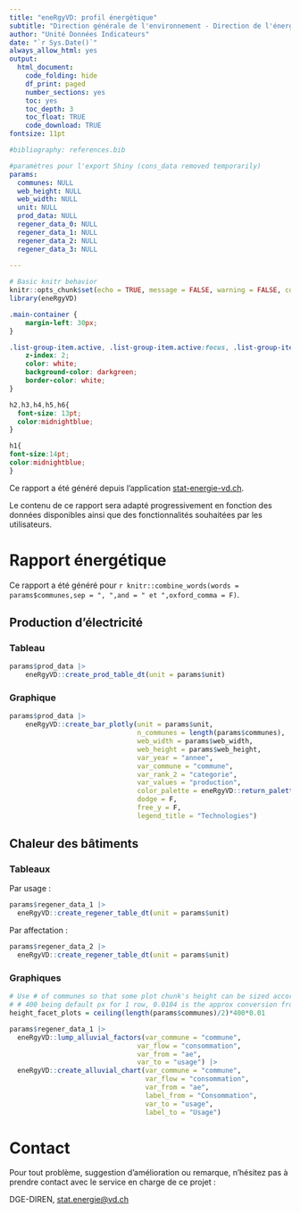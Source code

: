 ```yaml
---
title: "eneRgyVD: profil énergétique"
subtitle: "Direction générale de l'environnement - Direction de l'énergie (DGE-DIREN)"
author: "Unité Données Indicateurs"
date: "`r Sys.Date()`"
always_allow_html: yes
output:
  html_document:
    code_folding: hide
    df_print: paged
    number_sections: yes
    toc: yes
    toc_depth: 3
    toc_float: TRUE
    code_download: TRUE
fontsize: 11pt

#bibliography: references.bib

#paramètres pour l'export Shiny (cons_data removed temporarily)
params:
  communes: NULL
  web_height: NULL
  web_width: NULL
  unit: NULL
  prod_data: NULL
  regener_data_0: NULL
  regener_data_1: NULL
  regener_data_2: NULL
  regener_data_3: NULL
  
---
```


```r
# Basic knitr behavior
knitr::opts_chunk$set(echo = TRUE, message = FALSE, warning = FALSE, comment = 'Note:')
library(eneRgyVD)
```

```css
.main-container {
    margin-left: 30px;
}

.list-group-item.active, .list-group-item.active:focus, .list-group-item.active:hover {
    z-index: 2;
    color: white;
    background-color: darkgreen;
    border-color: white;
}

h2,h3,h4,h5,h6{
  font-size: 13pt;
  color:midnightblue;
}

h1{
font-size:14pt;
color:midnightblue;
}
```

Ce rapport a été généré depuis l'application [stat-energie-vd.ch](https://stat-energie-vd.ch/).

Le contenu de ce rapport sera adapté progressivement en fonction des données disponibles ainsi que des fonctionnalités souhaitées par les utilisateurs.

# Rapport énergétique

Ce rapport a été généré pour `r knitr::combine_words(words = params$communes,sep = ", ",and = " et ",oxford_comma = F)`.

<!-- ## Consommation d'électricité -->

<!-- ### Tableau -->

<!-- ```{r} -->
<!-- params$cons_data |> -->
<!--   eneRgyVD::create_cons_table_dt(unit = params$unit) -->
<!-- ``` -->

<!-- ### Graphique -->

<!-- ```{r} -->

<!-- params$cons_data |> -->
<!--     eneRgyVD::create_bar_plotly(unit = params$unit, -->
<!--                                 n_communes = length(params$communes), -->
<!--                                 web_width = params$web_width, -->
<!--                                 web_height = params$web_height, -->
<!--                                 var_year = "annee", -->
<!--                                 var_commune = "commune", -->
<!--                                 var_rank_2 = "secteur", -->
<!--                                 var_values = "consommation", -->
<!--                                 color_palette = eneRgyVD::return_palette_cons_elec(), -->
<!--                                 dodge = F, -->
<!--                                 free_y = F, -->
<!--                                 legend_title = "Secteurs") -->

<!-- ``` -->


## Production d'électricité

### Tableau

```r

params$prod_data |> 
    eneRgyVD::create_prod_table_dt(unit = params$unit)

```

### Graphique

```r

params$prod_data |>
    eneRgyVD::create_bar_plotly(unit = params$unit,
                                n_communes = length(params$communes),
                                web_width = params$web_width,
                                web_height = params$web_height,
                                var_year = "annee",
                                var_commune = "commune",
                                var_rank_2 = "categorie",
                                var_values = "production",
                                color_palette = eneRgyVD::return_palette_prod_elec(),
                                dodge = F,
                                free_y = F,
                                legend_title = "Technologies")

```

## Chaleur des bâtiments

### Tableaux

Par usage : 

```r

params$regener_data_1 |>
  eneRgyVD::create_regener_table_dt(unit = params$unit)

```


Par affectation :

```r

params$regener_data_2 |>
  eneRgyVD::create_regener_table_dt(unit = params$unit)

```


### Graphiques

```r
# Use # of communes so that some plot chunk's height can be sized accordingly
# # 400 being default px for 1 row, 0.0104 is the approx conversion from px to inch
height_facet_plots = ceiling(length(params$communes)/2)*400*0.01
```



```r

params$regener_data_1 |>
  eneRgyVD::lump_alluvial_factors(var_commune = "commune",
                                var_flow = "consommation",
                                var_from = "ae",
                                var_to = "usage") |>
  eneRgyVD::create_alluvial_chart(var_commune = "commune",
                                  var_flow = "consommation",
                                  var_from = "ae",
                                  label_from = "Consommation",
                                  var_to = "usage",
                                  label_to = "Usage")

```



# Contact

Pour tout problème, suggestion d'amélioration ou remarque, n'hésitez pas à prendre contact avec le service en charge de ce projet :

DGE-DIREN, [stat.energie@vd.ch](mailto:stat.energie@vd.ch)









